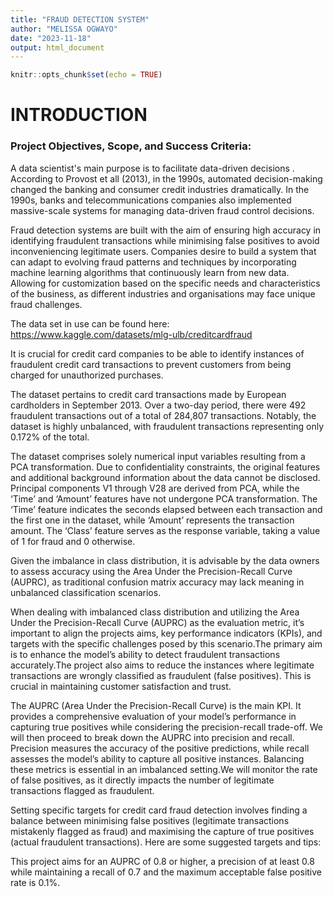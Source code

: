 ```yaml
---
title: "FRAUD DETECTION SYSTEM"
author: "MELISSA OGWAYO"
date: "2023-11-18"
output: html_document
---
```


```r
knitr::opts_chunk$set(echo = TRUE)
```

# **INTRODUCTION**

### **Project Objectives, Scope, and Success Criteria:**

A data scientist\'s main purpose is to facilitate data-driven decisions . According to Provost et all (2013), in the 1990s, automated decision-making changed the banking and consumer credit industries dramatically. In the 1990s, banks and telecommunications companies also implemented massive-scale systems for managing data-driven fraud control decisions.

Fraud detection systems are built with the aim of ensuring high accuracy in identifying fraudulent transactions while minimising false positives to avoid inconveniencing legitimate users. Companies desire to build a system that can adapt to evolving fraud patterns and techniques by incorporating machine learning algorithms that continuously learn from new data. Allowing for customization based on the specific needs and characteristics of the business, as different industries and organisations may face unique fraud challenges.

The data set in use can be found here: <https://www.kaggle.com/datasets/mlg-ulb/creditcardfraud>

It is crucial for credit card companies to be able to identify instances of fraudulent credit card transactions to prevent customers from being charged for unauthorized purchases.

The dataset pertains to credit card transactions made by European cardholders in September 2013. Over a two-day period, there were 492 fraudulent transactions out of a total of 284,807 transactions. Notably, the dataset is highly unbalanced, with fraudulent transactions representing only 0.172% of the total.

The dataset comprises solely numerical input variables resulting from a PCA transformation. Due to confidentiality constraints, the original features and additional background information about the data cannot be disclosed. Principal components V1 through V28 are derived from PCA, while the 'Time' and 'Amount' features have not undergone PCA transformation. The 'Time' feature indicates the seconds elapsed between each transaction and the first one in the dataset, while 'Amount' represents the transaction amount. The 'Class' feature serves as the response variable, taking a value of 1 for fraud and 0 otherwise.

Given the imbalance in class distribution, it is advisable by the data owners to assess accuracy using the Area Under the Precision-Recall Curve (AUPRC), as traditional confusion matrix accuracy may lack meaning in unbalanced classification scenarios.

When dealing with imbalanced class distribution and utilizing the Area Under the Precision-Recall Curve (AUPRC) as the evaluation metric, it's important to align the projects aims, key performance indicators (KPIs), and targets with the specific challenges posed by this scenario.The primary aim is to enhance the model's ability to detect fraudulent transactions accurately.The project also aims to reduce the instances where legitimate transactions are wrongly classified as fraudulent (false positives). This is crucial in maintaining customer satisfaction and trust.

The AUPRC (Area Under the Precision-Recall Curve) is the main KPI. It provides a comprehensive evaluation of your model's performance in capturing true positives while considering the precision-recall trade-off. We will then proceed to break down the AUPRC into precision and recall. Precision measures the accuracy of the positive predictions, while recall assesses the model's ability to capture all positive instances. Balancing these metrics is essential in an imbalanced setting.We will monitor the rate of false positives, as it directly impacts the number of legitimate transactions flagged as fraudulent.

Setting specific targets for credit card fraud detection involves finding a balance between minimising false positives (legitimate transactions mistakenly flagged as fraud) and maximising the capture of true positives (actual fraudulent transactions). Here are some suggested targets and tips:

This project aims for an AUPRC of 0.8 or higher, a precision of at least 0.8 while maintaining a recall of 0.7 and the maximum acceptable false positive rate is 0.1%.
